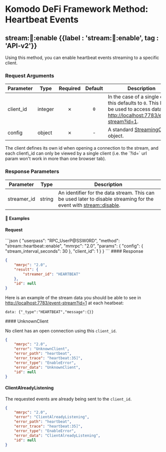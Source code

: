 
# Komodo DeFi Framework Method: Heartbeat Events

## stream::heartbeat::enable {{label : 'stream::heartbeat::enable', tag : 'API-v2'}}

Using this method, you can enable heartbeat events streaming to a specific client.

### Request Arguments

| Parameter  | Type    | Required | Default | Description                                                                                                                                                                      |
| ---------- | ------- | :------: | :-----: | -------------------------------------------------------------------------------------------------------------------------------------------------------------------------------- |
| client\_id | integer |     ✗    |   `0`   | In the case of a single client, this defaults to `0`. This ID can be used to access data via [http://localhost:7783/event-stream?id=1](http://localhost:7783/event-stream?id=1). |
| config     | object  |     ✗    |    -    | A standard [StreamingConfig](/komodo-defi-framework/api/common_structures/#streaming-config) object.                                                                             |

<Note>
  The client defines its own id when opening a connection to the stream, and each client\_id can only be viewed by a single client (i.e. the `?id=` url param won't work in more than one browser tab).
</Note>

### Response Parameters

| Parameter    | Type   | Description                                                                                                                                                             |
| ------------ | ------ | ----------------------------------------------------------------------------------------------------------------------------------------------------------------------- |
| streamer\_id | string | An identifier for the data stream. This can be used later to disable streaming for the event with [stream::disable](/komodo-defi-framework/api/v20/streaming/disable/). |

#### 📌 Examples

#### Request

<CodeGroup title="Enable Heartbeat Events" tag="POST" label="stream::heartbeat::enable" mm2MethodDecorate="true">
  ```json
  {
    "userpass": "RPC_UserP@SSW0RD",
    "method": "stream::heartbeat::enable",
    "mmrpc": "2.0",
    "params": {
      "config": {
        "stream_interval_seconds": 30
      },
      "client_id": 1
    }
  }
  ```
</CodeGroup>

<CollapsibleSection expandedText="Hide Enable Heartbeat Events Response" collapsedText="Show Enable Heartbeat Events Response">
  #### Response

  ```json
  {
      "mmrpc": "2.0",
      "result": {
          "streamer_id": "HEARTBEAT"
      },
      "id": null
  }
  ```
</CollapsibleSection>

Here is an example of the stream data you should be able to see in [http://localhost:7783/event-stream?id=1](http://localhost:7783/event-stream?id=1) at each heatbeat:

`data: {"_type":"HEARTBEAT","message":{}}`

<CollapsibleSection expandedText="Hide Errors" collapsedText="Show Errors">
  #### UnknownClient

  No client has an open connection using this `client_id`.

  ```json
  {
      "mmrpc": "2.0",
      "error": "UnknownClient",
      "error_path": "heartbeat",
      "error_trace": "heartbeat:35]",
      "error_type": "EnableError",
      "error_data": "UnknownClient",
      "id": null
  }
  ```

  #### ClientAlreadyListening

  The requested events are already being sent to the `client_id`.

  ```json
  {
      "mmrpc": "2.0",
      "error": "ClientAlreadyListening",
      "error_path": "heartbeat",
      "error_trace": "heartbeat:35]",
      "error_type": "EnableError",
      "error_data": "ClientAlreadyListening",
      "id": null
  }
  ```
</CollapsibleSection>

